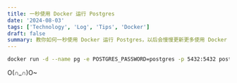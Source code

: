 ```yaml
---
title: 一秒使用 Docker 运行 Postgres
date: '2024-08-03'
tags: ['Technology', 'Log', 'Tips', 'Docker']
draft: false
summary: 教你如何一秒使用 Docker 运行 Postgres，以后会慢慢更新更多使用 Docker 一键启动的软件。
---
```


```bash
docker run -d --name pg -e POSTGRES_PASSWORD=postgres -p 5432:5432 postgres:17
```

O(∩_∩)O~
